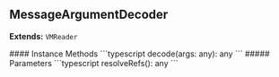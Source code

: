 ## MessageArgumentDecoder

<a id="messageargumentdecoder"></a>
<p><strong>Extends:</strong> <code>VMReader</code></p>
<Tabs>
<Tab title="Methods">
#### Instance Methods
<AccordionGroup>
<Accordion title="decode">
<CodeGroup>
```typescript
decode(args: any): any
```
</CodeGroup>
##### Parameters
<ParamField path="args" type="any" required={true}>

</ParamField>
</Accordion>
<Accordion title="resolveRefs">
<CodeGroup>
```typescript
resolveRefs(): any
```
</CodeGroup>
</Accordion>
</AccordionGroup>
</Tab>
</Tabs>